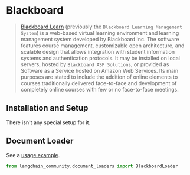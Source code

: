 # Blackboard

>[Blackboard Learn](https://en.wikipedia.org/wiki/Blackboard_Learn) (previously the `Blackboard Learning Management System`)
> is a web-based virtual learning environment and learning management system developed by Blackboard Inc.
> The software features course management, customizable open architecture, and scalable design that allows
> integration with student information systems and authentication protocols. It may be installed on local servers,
> hosted by `Blackboard ASP Solutions`, or provided as Software as a Service hosted on Amazon Web Services.
> Its main purposes are stated to include the addition of online elements to courses traditionally delivered
> face-to-face and development of completely online courses with few or no face-to-face meetings.

## Installation and Setup

There isn't any special setup for it.

## Document Loader

See a [usage example](/oss/integrations/document_loaders/blackboard).

```python
from langchain_community.document_loaders import BlackboardLoader

```
